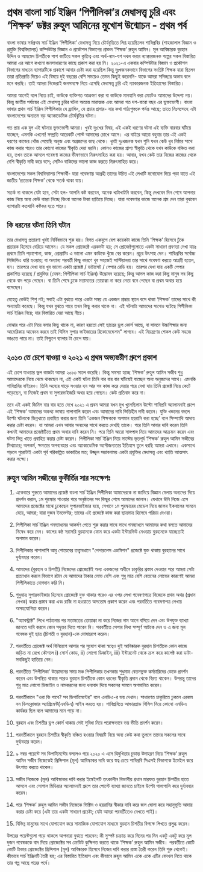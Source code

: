 # প্রথম বাংলা সার্চ ইঞ্জিন ‘পিপীলিকা’র মেধাসত্ত্ব চুরি এবং ‘শিক্ষক’ ডক্টর রুহুল আমিনের মুখোশ উন্মোচন - প্রথম পর্ব

বাংলা ভাষার সর্বপ্রথম সার্চ ইঞ্জিন ‘পিপীলিকা’ মেধাসত্ত্ব নিয়ে চৌর্যবৃত্তিতে লিপ্ত হয়েছিলেন শাবিপ্রবির (শাহজালাল বিজ্ঞান ও প্রযুক্তি বিশ্ববিদ্যালয়) কম্পিউটার বিজ্ঞান ও প্রকৌশল বিভাগের প্রাক্তন ‘শিক্ষক’ রুহুল আমিন। মূল আবিষ্কারক বুরহান উদ্দিন ও আহমেদ চিশতীকে পাশ কাটিয়ে সকল কৃতিত্ব এবং অর্থ-নাম-যশ দখল করার ন্যাক্কারজনক গল্পের সকল বিস্তারিত আমরা এর আগে কখনো জনসাধারণের কাছে প্রকাশ করা হয় নি। ২০২১-এ একবার কম্পিউটার বিজ্ঞান ও প্রকৌশল বিভাগের মাধ্যমে ব্যাপারটিকে প্রকাশে আনার চেষ্টা করা হয়েছিল কিন্তু দুঃখজনকভাবে বিভাগের সংশ্লিষ্ট শিক্ষক যারা ছিলেন তারা প্রতিশ্রুতি দিয়েও এই বিষয়ে দুই বছরের বেশি সময়েও তেমন কিছুই করেননি- যাকে আমরা সদিচ্ছার অভাব বলে মনে করছি। তাই আমরা নিজেরাই জনসমক্ষে নিয়ে এসেছি মেধাসত্ত্ব চুরি এই ন্যাকারজনক ইতিহাসের বিস্তারিত।

আমরা আগেই বলে নিতে চাই, কাউকে ব্যক্তিগত আক্রমণ করা বা কাউকে মানহানি করা মোটেও আমাদের উদ্দেশ্য নয়। কিন্তু জাতীয় পর্যায়ের এই মেধাসত্ত্ব চুরির ঘটনা অত্যন্ত মারাত্মক এবং আমরা গত দশ-বারো বছর এর ভুক্তভোগী। বাংলা ভাষার প্রথম সার্চ ইঞ্জিন পিপীলিকার যে ব্র্যান্ডিং, যে প্রচার প্রসার- যার কথা পাঠ্যপুস্তকে পর্যন্ত আছে; তাতে নিঃসন্দেহে এটা বাংলাদেশের অন্যতম বড় অ্যাকাডেমিক চৌর্যবৃত্তির ঘটনা।

গত প্রায় এক যুগ এই ঘটনার ভুক্তভোগী আমরা। খুবই দুঃখের বিষয়, এই একই ধরণের ঘটনা এই ব্যক্তি বারবার ঘটিয়ে যাচ্ছেন; এমনকি এখনো! সম্প্রতি আরেকটি পোস্ট আমাদের চোখে আসে। এর বাইরে আরো বহুবার তার এই একই ধরণের কান্ডের খোঁজ পেয়েছি অনুজ এবং অগ্রজদের কাছ থেকে। খুবই দুঃখজনক যখন শুনি যখন কেউ খুব নিষ্ঠার সাথে কাজ করার পরেও তার কোনো কাজের স্বীকৃতি দেয়া হয়নি। কোনও কাজের প্রাপ্য স্বীকৃতি থেকে যখন কাউকে বঞ্চিত করা হয়, তখন তাকে আসলে গবেষণা কাজের ভীষণভাবে নিরুৎসাহিত করা হয়। আবার, যখন কেউ তার নিজের কাজের থেকে বেশি স্বীকৃতি দাবী করে বসে; সেটিও বাকিদের ভালো কাজ করতে নিরুৎসাহিত করে।

বাংলাদেশের সকল বিশ্ববিদ্যালয় শিক্ষার্থী- যারা গবেষণায় আগ্রহী তাদের উচিত এই লেখাটি মনোযোগ দিয়ে পড়া যাতে এই জাতীয় ‘প্রতারক শিক্ষক’ থেকে সতর্ক থাকা যায়।

সতর্ক না থাকলে যেটা হবে, সেটা হল- আপনি কষ্ট করবেন, অনেক খাটাখাটনি করবেন, কিন্তু দেখবেন দিন শেষে আপনার কাজ নিয়ে অন্য কেউ বাহ্বা নিচ্ছে কিংবা অনেক টাকা হাতিয়ে নিচ্ছে। যারা গবেষণার কাজে অনেক শ্রম দেন তারা বুঝবেন ব্যাপারটা কতখানি কষ্টকর হতে পারে।

## কি ধরনের ঘটনা তিনি ঘটান
তার মেধাসত্ত্ব প্রতারণা খুবই নির্বিষভাবে শুরু হয়। বিগত একযুগে বেশ কয়েকটা কাজে তিনি ‘শিক্ষক’ হিসেবে ঢুঁকে প্রতারক হিসেবে বেরিয়ে আসেন। যে সকল প্রোজেক্টে এরকমটা হয়; সে প্রোজেক্টগুলোতে একটা সাধারণ প্রবণতা দেখা যায়ঃ প্রথমে তিনি পড়াশোনা, কাজ, প্রোগ্রামিং এ ভালো এমন কাউকে খুঁজে বের করেন। প্রচুর উৎসাহ দেন। শাবিপ্রবির সর্বোচ্চ সিজিপিএ ধারি হওয়ায়; বা অন্যান্য পরবর্তী কিছু কারণে খুব সহজেই সাস্টিয়ানরা তার সাথে গবেষণা করতে আগ্রহী হতেন, হন। তারপরে দেখা যায় খুব ভালো একটা প্রজেক্ট / ডাটাসেট / পেপার রেডি হয়। তারপর দেখা যায় একটি পেপার প্রকাশিত হয়েছে / প্রযুক্তির (যেমন: পিপীলিকা সার্চ ইঞ্জিন) উদ্ভোদন হয়েছে; কিন্তু আসল কাজ করা কিছু মানুষ সব কিছু থেকে বাদ পড়ে গেছেন। বা তিনি শেষে ঢুকে মতামতের তোয়াক্কা না করে নেতা বনে গেছেন বা প্রথম অথার হয়ে বসেছেন।

যেহেতু কেউই শিশু নই; সবাই এটা বুঝতে পারে একটা সময় যে একজন শ্রদ্ধার স্থানে বসে থাকা ‘শিক্ষক’ তাদের সাথে কী অন্যায়টা করেছে। কিন্তু যখন বুঝতে পারে তখন কিছু করার থাকে না। এই ঘটনাটা আমাদের সাথেও ঘটেছে পিপীলিকা সার্চ ইঞ্জিন নিয়ে; যার বিস্তারিত দেয়া আছে নীচে।

বোঝার পরে এটা নিয়ে বলার কিছু থাকে না, কারণ হয়তো সেই ছাত্রের ড্রপ কোর্স আছে, বা সামনে উচ্চশিক্ষার জন্য আমেরিকায় আবেদন করবে তাই থিসিস সুপার ভাইজারের রিকোমেন্ডেশন" লাগবে। এই নিয়ন্ত্রণের শেকল কেউ সহজে ভাঙতে পারে না। তাই নিশ্চুপে ব্যাপার টা চেপে যায়।

## ২০১৩ তে চেপে যাওয়া ও ২০২১ এ প্রথম অভ্যন্তরীণ গ্ৰুপে প্রকাশ
এই চেপে যাওয়ার ভুল কাজটা আমরা ২০১৩ সালে করেছি। কিন্তু সমস্যা হচ্ছে ‘শিক্ষক’ রুহুল আমিন সজীব শুধু আমাদেরকে নিয়ে থেমে থাকছেন না, এই একই ঘটনা তিনি বার বার বার ঘটিয়েই যাচ্ছেন অন্য অনুজদের  সাথে। এমনকি শাবিপ্রবির বাইরেও। তিনি অন্যের ঘাড়ে সওয়ার হন আর সব কাজ করে দেয়ার পরে দেখা যায় তিনি প্রজেক্ট নিয়ে কেটে পড়েছেন, বা নিজেই প্রথম বা সুপারভাইজরি অথর হয়ে গেছেন। কেউ প্রতিবাদ করে না।

তবে এই একই জিনিস বার বার হতে দেখে ২০২১ এ প্রথম আমরা যখন মুখ খুলেছিলাম উল্টো শাবিপ্রবি অ্যালামনাই গ্রুপে এই ‘শিক্ষক’ আমাদের অকথ্য ভাষায় গালাগালি করেন এবং আমাদের দাবি ভিত্তিহীন দাবী করেন। যুক্তি খন্ডনের বদলে উল্টো ঘটনাকে ভিন্নখাতে প্রবাহিত করার জন্য তিনি ‘একজন শিক্ষককে অপমান হয়রানি করা হচ্ছে’ বলে সিম্প্যাথি আদায় করার চেষ্টা করেন। যা আমরা এখন আবার অন্যদের সাথে করতে দেখছি তাকে। পরে তিনি আবার দাবি করেন তিনি কখনই আমাদের প্রজেক্টটিতে প্রথম অথার দাবি করেন নি। পরে তিনি আরো সাঙ্গপাঙ্গ নিয়ে আমাদের আক্রমন করেন এবং ঘটনা ভিন্ন খাতে প্রবাহিত করার চেষ্টা করেন। পিপীলিকা সার্চ ইঞ্জিন নিয়ে সাস্টের ভূতপূর্ব ‘শিক্ষক’ রুহুল আমিন সজীবের মিথ্যাচার; অপকর্ম, ক্ষমতার অপব্যবহার এবং অ্যাকাডেমিক অসৌজন্যতার ইতিহাস তুলে ধরছি আমরা এখানে। একসাথে পড়লে পুরোটাই একটা পূর্ব পরিকল্পিত ডাকাতির মত; উজ্জ্বল সম্ভাবনাময় একটা প্রযুক্তির  মেধাসত্ত্ব এবং খ্যাতি আত্মসাৎ করার লক্ষ্যে।


## রুহুল আমিন সজীবের কুকীর্তির সার সংক্ষেপঃ 
1. একেবারে শুরুতে আমাদের প্রজেক্ট বাংলা সার্চ ইঞ্জিন পিপীলিকা আমাদেরকে না জানিয়ে বিজ্ঞান মেলায় অন্যদের দিয়ে প্রদর্শন করান, ১ম পুরস্কার পাওয়ার পরে অনুষ্ঠানের সব কিছুর শেষে আমাদের জানান। যেখানে উনি নিজে এসে আমাদের প্রজেক্টের মাঝে ঢুকেছেন সুপারভাইজার হয়ে, সেখানে ১ম পুরস্কারের মেডেল নিয়ে জাফর ইকবালের সামনে যেয়ে, আমরা; যারা দুজন ইনভেন্টর; তাদের এই প্রজেক্টে কাজ করা ছাত্রমাত্র হিসেবে পরিচয় দেওয়া।

2. পিপীলিকা সার্চ ইঞ্জিন গনম্যাধমের আকর্ষণ পেতে শুরু করার সাথে সাথে গনম্যাধমে আমাদের কথা বলতে আমাদের নিষেধ করে দেন। কালের কন্ঠ সরাসরি বুরহানকে ফোন করে একটা ইন্টারভিউ নেওয়ায় বুরহানকে যাচ্ছেতাই অপমান করেন।

3. পিপীলিকার পাশাপাশি আবু শোয়েবের তত্ত্বাবধানে "পেপারলেস এডমিশন" প্রজেক্টে যুক্ত থাকায় বুরহানের সাথে দুর্ব্যবহার করেন। 

4. আমাদের (বুরহান ও চিশতী) নিজেদের প্রোজেক্টেই অন্য একজনের অধীনে চাকুরির প্রস্তাব দেওয়ার পরে আমরা সেটা প্রত্যাখান করলে বিভাগে রটান যে আমাদের টাকার লোভ বেশি এবং শুধু মাত্র বেশি বেতনের লোভের কারণেই আমরা পিপীলিকাতে যোগদান করি নি। 

5. শুধুমাত্র সুপারভাইজার হিসেবে প্রোজেক্টে যুক্ত থাকার পরেও এর ওপর লেখা গবেষণাপত্রে নিজেকে প্রথম অথর (প্রধান লেখক) করার প্রস্তাব করা এবং রাজি না হওয়াতে অসন্তোষ প্রকাশ করেন এবং পরবর্তিতে গবেষণাপত্র লেখায় অসহযোগিতা করেন। 

6. "অ্যাবস্ট্রাক্ট" লিখে পাঠানোর পর মতামতের তোয়াক্কা না করে নিজের নাম আগে বসিয়ে দেন  এবং উপযুক্ত ব্যাখ্যা জানতে দাবি করলে কোন সদুত্তর দিতে পারেন নি। পরবর্তীতে পেপার লিখা সম্পূর্ণ আটকে দেন ও এ জন্য মূল গবেষক দুই ছাত্র (চিশতী ও বুরহান)-কে দোষারোপ করেন।

7. পরবর্তীতে প্রোজেক্ট অর্থ বিনিয়োগ আসার পর সুযোগ থাকা স্বত্বেও দুই আবিষ্কারক বুরহান চিশতীকে কোন কাজে জড়িত না রেখে কৌশলে i) সোর্স কোড, ii) লোগো ডিজাইন, iii) ইন্টারনেট থেকে ক্রল করে কালেক্ট করা ডাটা- সবকিছুই হাতিয়ে নেন। 

8. পরবর্তীতে ‘পিপীলিকা’ উদ্ভোদনের সময় মঞ্চ পিপীলিকার তখনকার শুধুমাত্র বেতনভুক্ত কর্মচারিদের ডেকে প্রদর্শন করেন এবং উপস্থিত থাকার পরেও বুরহান চিশতীকে কোন ধরনের স্বীকৃতি প্রদান থেকে বিরত থাকেন। উপরন্তু তাদের শুধু মাত্র লোগো ডিজাইন ও নামকরনের জন্য ধন্যবাদ দিয়ে সকলের সামনে অপমানিত করেন। 

9. পরবর্তীকালে "ওরা কি পাবে? সব ডিপার্টমেন্টের" বলে এনডিএ-র ভয় দেখান। সাধারণত চাকুরিতে ঢুকলে এরকম নন ডিসক্লোজার অ্যাগ্রিমেন্ট(এনডিএ) সাইন করতে হয়। শাবিপ্রবিতে আন্ডারগ্রাড থিসিস নিয়ে কোনো এনডিএ কার্যকর ছিল বলে আমাদের মনে পড়ে না।

10. বুরহান এবং চিশতীর ড্রপ কোর্স থাকায় সেই সুবিধা নিয়ে পরোক্ষভাবে ভয় ভীতি প্রদর্শন করেন। 

11. পরবর্তীকালে বুরহান চিশতীর স্বীকৃতি বঞ্চিত হওয়ার বিষয়টি নিয়ে অন্য কেউ কথা তুললে তাদের সকলের সাথে দুর্ব্যবহার করেন। 

12. ৯ নম্বর পয়েন্টে সব ডিপার্টমেন্টের বললেও পরে ২০২০ এ এসে দ্বিমুখিতার চূড়ান্ত উদাহরণ দিয়ে ‘শিক্ষক’ রুহুল আমিন সজীব নিজেকেই প্রিন্সিপাল (মূল) আবিস্কাকর দাবি করে স্বত্ব চেয়ে শাবিপ্রবি  সিএসই বিভাগকে ইমেইল করে উৎপাত করতে থাকেন।  

13. সজীব নিজেকে (মূল) আবিস্কাকর দাবি করার ইমেইলটি  তৎকালীন বিভাগীয় প্রধান মারফত বুরহান চিশতীর হাতে আসলে এবং সোশাল মিডিয়ার অ্যালামনাই গ্রুপে তার পোস্টে ব্যাখ্যা জানতে চাইলে উল্টো গালাগালি করে দুর্ব্যবহার করেন। 

14. পরে ‘শিক্ষক’ রুহুল আমিন সজীব নিজেকে ভিক্টিম ও হয়রানির স্বীকার দাবি করে জল ঘোলা করে সহানুভূতি আদায় করার চেষ্টা করে (এটা তার একটা সাধারণ প্রচেষ্টা; যেটা আমরা পরবর্তীতেও দেখতে পাই)।

15. বিভিন্ন মানুষের সাথে যোগাযোগ করে সামাজিক যোগাযোগ মাধ্যমে বুরহান চিশতীর বিপক্ষে লিখতে প্রলুব্ধ করেন। 


উপরের পয়েন্টগুলো পড়ে থাকলে আপনারা বুঝতে পারবেন: কী সুস্পষ্ট চক্রান্ত করে দিনের পর দিন একটু একটু করে মূল দুজন গবেষককে বাদ দিয়ে প্রোজেক্টের সব ক্রেডিট কুক্ষিগত করতে থাকে ‘শিক্ষক’ রুহুল আমিন সজীব। পরবর্তীতে কোটি কোটি টাকার প্রোজেক্টের প্রিন্সিপাল (মূল) আবিষ্কারক হিসেবে নিজের দাবি করার রাস্তা তৈরী করেন তিনি শুরু থেকেই। কীভাবে সার্চ ইঞ্জিনটি তৈরী হয়; এর বিস্তারিত ইতিহাস এবং কীভাবে রুহুল আমিন একে একে এটির বেদখল নিতে থাকে তার গল্প আছে পরের পর্বে। 
